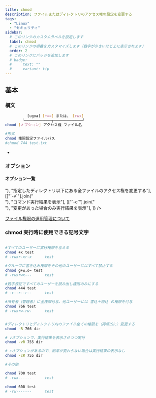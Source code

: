 ```yaml
---
title: chmod
description: ファイルまたはディレクトリのアクセス権の設定を変更する
tags:
  - "Linux"
  - "セキュリティ"
sidebar:
  # このリンクのカスタムラベルを設定します
  label: chmod
  # このリンクの順番をカスタマイズします（数字が小さいほど上に表示されます）
  order: 2
  # このリンクにバッジを追加します
  # badge:
  #     text: ""
  #     variant: tip
---
```



## 基本

### 構文

```bash frame=none
          [ugoa] [+==] または、 [rwx]
        └────────────┬─────────────┘
chmod [オプション] アクセス権 ファイル名

#形式
chmod 権限設定ファイルパス
#chmod 744 test.txt
```

- <LinkPreview url="https://qiita.com/ntkgcj/items/6450e25c5564ccaa1b95" type="inline" />

### オプション

#### オプション一覧

<Table
  columns={["オプション", "説明"]}
  data={[
    [["`-R`", "`--recursive`"].join("<br>"), "指定したディレクトリ以下にある全ファイルのアクセス権を変更する"],
    [["`-v`"].join("<br>"), "コマンド実行結果を表示"],
    [["`-c`"].join("<br>"), "変更があった場合のみ実行結果を表示"],
  ]}
/>

[ファイル権限の運用管理について](/linux/posts/system-manage/file-management/)

### chmod 実行時に使用できる記号文字

<Table
  columns={["記号", "意味"]}
  data={[
    ["`u`", "所有者(user)の権限(権限記号)"],
    ["`g`", "グループ(group)の権限(権限記号)"],
    ["`o`", "その他(other)のユーザーの権限(権限記号)"],
    ["`a`", "すべて(all)の権限(権限記号)"],
    ["`+`", "後に記述した権限(権限記号)を付加する"],
    ["`-`", "後に記述した権限(権限記号)を削除する"],
    ["`=`", "後に記述した権限(権限記号)にする"],
    ["`r`", "読み込み権限"],
    ["`w`", "書き込み権限"],
    ["`x`", "実行権限"],
    ["`s`", "SUID もしくは SGID"],
    ["`t`", "スティッキ・ビット"],
  ]}
/>

```bash frame=none
#すべてのユーザーに実行権限を与える
chmod +x test
# -rwxr-xr-x      test

#グループに書き込み権限をその他のユーザーにはすべて禁止する
chmod g+w,o= test
# -rwxrwx---      test

#数字表記ですべてのユーザーを読み出し権限のみにする
chmod 444 test
# -r--r--r--      test

#所有者（管理者）に全権限付与、他ユーザーには 書込＋読込 の権限を付与
chmod 766 test
# -rwxrw-rw-      test


#ディレクトリとディレクトリ内のファイル全ての権限を（再帰的に）変更する
chmod -R 766 dir

# vオプションで、実行結果を表示させつつ実行
chmod -vR 755 dir

# cオプションがあるので、結果が変わらない場合は実行結果の表示なし
chmod -cR 755 dir

#その他

chmod 700 test
# -rwx------      test

chmod 600 test
# -rw-------      test
```
